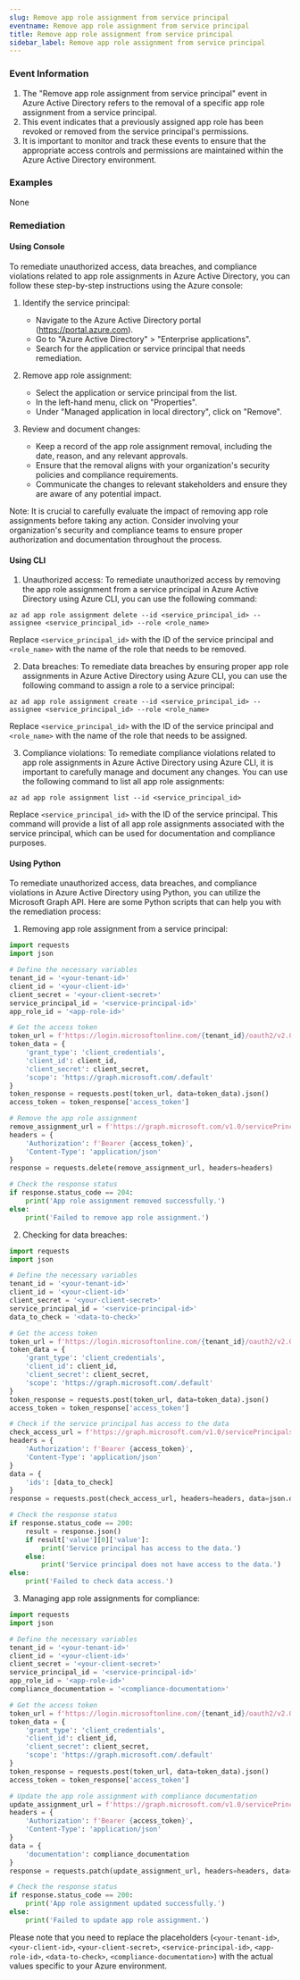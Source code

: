 ```yaml
--- 
slug: Remove app role assignment from service principal
eventname: Remove app role assignment from service principal
title: Remove app role assignment from service principal
sidebar_label: Remove app role assignment from service principal
---
```

                       
### Event Information

1. The "Remove app role assignment from service principal" event in Azure Active Directory refers to the removal of a specific app role assignment from a service principal.
2. This event indicates that a previously assigned app role has been revoked or removed from the service principal's permissions.
3. It is important to monitor and track these events to ensure that the appropriate access controls and permissions are maintained within the Azure Active Directory environment.


### Examples

None

### Remediation

#### Using Console

To remediate unauthorized access, data breaches, and compliance violations related to app role assignments in Azure Active Directory, you can follow these step-by-step instructions using the Azure console:

1. Identify the service principal: 
   - Navigate to the Azure Active Directory portal (https://portal.azure.com).
   - Go to "Azure Active Directory" > "Enterprise applications".
   - Search for the application or service principal that needs remediation.

2. Remove app role assignment:
   - Select the application or service principal from the list.
   - In the left-hand menu, click on "Properties".
   - Under "Managed application in local directory", click on "Remove".

3. Review and document changes:
   - Keep a record of the app role assignment removal, including the date, reason, and any relevant approvals.
   - Ensure that the removal aligns with your organization's security policies and compliance requirements.
   - Communicate the changes to relevant stakeholders and ensure they are aware of any potential impact.

Note: It is crucial to carefully evaluate the impact of removing app role assignments before taking any action. Consider involving your organization's security and compliance teams to ensure proper authorization and documentation throughout the process.

#### Using CLI

1. Unauthorized access: To remediate unauthorized access by removing the app role assignment from a service principal in Azure Active Directory using Azure CLI, you can use the following command:

```
az ad app role assignment delete --id <service_principal_id> --assignee <service_principal_id> --role <role_name>
```

Replace `<service_principal_id>` with the ID of the service principal and `<role_name>` with the name of the role that needs to be removed.

2. Data breaches: To remediate data breaches by ensuring proper app role assignments in Azure Active Directory using Azure CLI, you can use the following command to assign a role to a service principal:

```
az ad app role assignment create --id <service_principal_id> --assignee <service_principal_id> --role <role_name>
```

Replace `<service_principal_id>` with the ID of the service principal and `<role_name>` with the name of the role that needs to be assigned.

3. Compliance violations: To remediate compliance violations related to app role assignments in Azure Active Directory using Azure CLI, it is important to carefully manage and document any changes. You can use the following command to list all app role assignments:

```
az ad app role assignment list --id <service_principal_id>
```

Replace `<service_principal_id>` with the ID of the service principal. This command will provide a list of all app role assignments associated with the service principal, which can be used for documentation and compliance purposes.

#### Using Python

To remediate unauthorized access, data breaches, and compliance violations in Azure Active Directory using Python, you can utilize the Microsoft Graph API. Here are some Python scripts that can help you with the remediation process:

1. Removing app role assignment from a service principal:
```python
import requests
import json

# Define the necessary variables
tenant_id = '<your-tenant-id>'
client_id = '<your-client-id>'
client_secret = '<your-client-secret>'
service_principal_id = '<service-principal-id>'
app_role_id = '<app-role-id>'

# Get the access token
token_url = f'https://login.microsoftonline.com/{tenant_id}/oauth2/v2.0/token'
token_data = {
    'grant_type': 'client_credentials',
    'client_id': client_id,
    'client_secret': client_secret,
    'scope': 'https://graph.microsoft.com/.default'
}
token_response = requests.post(token_url, data=token_data).json()
access_token = token_response['access_token']

# Remove the app role assignment
remove_assignment_url = f'https://graph.microsoft.com/v1.0/servicePrincipals/{service_principal_id}/appRoleAssignments/{app_role_id}'
headers = {
    'Authorization': f'Bearer {access_token}',
    'Content-Type': 'application/json'
}
response = requests.delete(remove_assignment_url, headers=headers)

# Check the response status
if response.status_code == 204:
    print('App role assignment removed successfully.')
else:
    print('Failed to remove app role assignment.')
```

2. Checking for data breaches:
```python
import requests
import json

# Define the necessary variables
tenant_id = '<your-tenant-id>'
client_id = '<your-client-id>'
client_secret = '<your-client-secret>'
service_principal_id = '<service-principal-id>'
data_to_check = '<data-to-check>'

# Get the access token
token_url = f'https://login.microsoftonline.com/{tenant_id}/oauth2/v2.0/token'
token_data = {
    'grant_type': 'client_credentials',
    'client_id': client_id,
    'client_secret': client_secret,
    'scope': 'https://graph.microsoft.com/.default'
}
token_response = requests.post(token_url, data=token_data).json()
access_token = token_response['access_token']

# Check if the service principal has access to the data
check_access_url = f'https://graph.microsoft.com/v1.0/servicePrincipals/{service_principal_id}/checkMemberObjects'
headers = {
    'Authorization': f'Bearer {access_token}',
    'Content-Type': 'application/json'
}
data = {
    'ids': [data_to_check]
}
response = requests.post(check_access_url, headers=headers, data=json.dumps(data))

# Check the response status
if response.status_code == 200:
    result = response.json()
    if result['value'][0]['value']:
        print('Service principal has access to the data.')
    else:
        print('Service principal does not have access to the data.')
else:
    print('Failed to check data access.')
```

3. Managing app role assignments for compliance:
```python
import requests
import json

# Define the necessary variables
tenant_id = '<your-tenant-id>'
client_id = '<your-client-id>'
client_secret = '<your-client-secret>'
service_principal_id = '<service-principal-id>'
app_role_id = '<app-role-id>'
compliance_documentation = '<compliance-documentation>'

# Get the access token
token_url = f'https://login.microsoftonline.com/{tenant_id}/oauth2/v2.0/token'
token_data = {
    'grant_type': 'client_credentials',
    'client_id': client_id,
    'client_secret': client_secret,
    'scope': 'https://graph.microsoft.com/.default'
}
token_response = requests.post(token_url, data=token_data).json()
access_token = token_response['access_token']

# Update the app role assignment with compliance documentation
update_assignment_url = f'https://graph.microsoft.com/v1.0/servicePrincipals/{service_principal_id}/appRoleAssignments/{app_role_id}'
headers = {
    'Authorization': f'Bearer {access_token}',
    'Content-Type': 'application/json'
}
data = {
    'documentation': compliance_documentation
}
response = requests.patch(update_assignment_url, headers=headers, data=json.dumps(data))

# Check the response status
if response.status_code == 200:
    print('App role assignment updated successfully.')
else:
    print('Failed to update app role assignment.')
```

Please note that you need to replace the placeholders (`<your-tenant-id>`, `<your-client-id>`, `<your-client-secret>`, `<service-principal-id>`, `<app-role-id>`, `<data-to-check>`, `<compliance-documentation>`) with the actual values specific to your Azure environment.


 